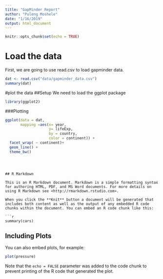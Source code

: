 ```yaml
---
title: "GapMinder Report"
author: "Puleng Moshele"
date: "1/16/2019"
output: html_document
---
```


```r
knitr::opts_chunk$set(echo = TRUE)
```

# Load the data
First, we are going to use read.csv to load gapminder data.
```r
dat <- read.csv("data/gapminder_data.csv")
summary(dat)
```

#plot the data
##Setup
We need to load the ggplot package
```r
library(ggplot2)
```
###Plotting

```r
ggplot(data = dat,
       mapping =aes(x= year,
                    y= lifeExp,
                    by = country,
                    color = continent)) +
  facet_wrap( ~ continent)+
  geom_line() +
  theme_bw()
  
```


```


## R Markdown

This is an R Markdown document. Markdown is a simple formatting syntax for authoring HTML, PDF, and MS Word documents. For more details on using R Markdown see <http://rmarkdown.rstudio.com>.

When you click the **Knit** button a document will be generated that includes both content as well as the output of any embedded R code chunks within the document. You can embed an R code chunk like this:

```r
summary(cars)
```

## Including Plots

You can also embed plots, for example:

```r
plot(pressure)
```

Note that the `echo = FALSE` parameter was added to the code chunk to prevent printing of the R code that generated the plot.
